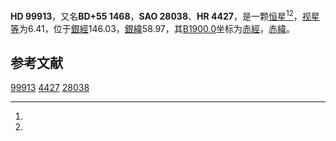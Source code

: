 {{Starbox begin
| name = HD 99913
}}
{{Starbox observe
| epoch = [[J2000.0|J2000.0]]
| constell = {{星座名待查}}<ref name=SIMBAD>{{cite web
 | url=http://simbad.u-strasbg.fr/simbad/sim-id?Ident=HR+4427
 | title=Pulsating variable Star
 | publisher=Centre de Données astronomiques de Strasbourg
 | work=SIMBAD
 | accessdate=2012-07-13
 | archive-date=2016-03-16
 | archive-url=https://web.archive.org/web/20160316173625/http://simbad.u-strasbg.fr/simbad/sim-id?Ident=HR+4427
 | dead-url=no
 }}</ref><ref name=DATA>{{cite web
 | url=http://vizier.u-strasbg.fr/viz-bin/VizieR-5?-out.add=.&-source=5050&-corr=PK=HR&-out.max=9999&HR=4427
 | title=VizieR Detailed Page
 | accessdate=2012-07-13
 | archive-date=2016-03-05
 | archive-url=https://web.archive.org/web/20160305080410/http://vizier.u-strasbg.fr/viz-bin/VizieR-5?-out.add=.&-source=5050&-corr=PK=HR&-out.max=9999&HR=4427
 | dead-url=no
 }}</ref>
| 星官 = 
| ra = {{RA|11|30|12.9}}<ref name=SIMBAD /><ref name=DATA />
| dec = {{DEC|+54|21|42}}<ref name=SIMBAD /><ref name=DATA />
| appmag_v = 6.41<ref name=SIMBAD /><ref name=DATA />
}}
{{Starbox character
| class = K0III<ref name=SIMBAD /><ref name=DATA />
| b-v = <ref name=SIMBAD /><ref name=DATA />
| u-b = <ref name=SIMBAD /><ref name=DATA />
| r-i = <ref name=SIMBAD /><ref name=DATA />
| variable = 
}}
{{Starbox astrometry
| radial_v = 
| prop_mo_ra = -22
| parallax = 
| p_error = 
}}
{{Starbox catalog
| names =BD+55 1468，[[SAO星表|SAO]] 28038，[[HD星表|HD]] 99913，[[HR星表|HR]] 4427}}
{{Starbox reference |Simbad=HR+4427}}
{{Starbox end}}

'''HD 99913'''，又名'''BD+55 1468'''，'''SAO 28038'''、'''HR 4427'''，是一颗[[恒星|恒星]]<ref name=SIMBAD /><ref name=DATA />，[[视星等|视星等]]为6.41，位于[[銀道座標系|銀經]]146.03，[[銀道座標系|銀緯]]58.97，其[[B1900.0|B1900.0]]坐标为[[赤經|赤經]]{{RA|11|24|38.7}}，[[赤緯|赤緯]]{{DEC|+54|58.97|52}}。

== 参考文献 ==
{{reflist}}

{{star-stub}}

[[Category:HD和HDE天體|99913]]
[[Category:HR天體|4427]]
[[Category:SAO天體|28038]]